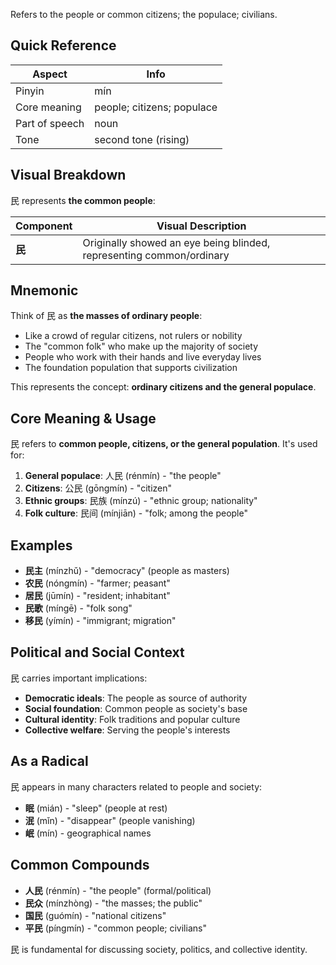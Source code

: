 Refers to the people or common citizens; the populace; civilians.

## Quick Reference

| Aspect         | Info                      |
| -------------- | ------------------------- |
| Pinyin         | mín                       |
| Core meaning   | people; citizens; populace |
| Part of speech | noun                      |
| Tone           | second tone (rising)      |

## Visual Breakdown

民 represents **the common people**:

| Component | Visual Description                                                     |
| --------- | ---------------------------------------------------------------------- |
| **民**    | Originally showed an eye being blinded, representing common/ordinary  |

## Mnemonic

Think of 民 as **the masses of ordinary people**:

- Like a crowd of regular citizens, not rulers or nobility
- The "common folk" who make up the majority of society
- People who work with their hands and live everyday lives
- The foundation population that supports civilization

This represents the concept: **ordinary citizens and the general populace**.

## Core Meaning & Usage

民 refers to **common people, citizens, or the general population**. It's used for:

1. **General populace**: 人民 (rénmín) - "the people"
2. **Citizens**: 公民 (gōngmín) - "citizen"
3. **Ethnic groups**: 民族 (mínzú) - "ethnic group; nationality"
4. **Folk culture**: 民间 (mínjiān) - "folk; among the people"

## Examples

- **民主** (mínzhǔ) - "democracy" (people as masters)
- **农民** (nóngmín) - "farmer; peasant"
- **居民** (jūmín) - "resident; inhabitant"
- **民歌** (míngē) - "folk song"
- **移民** (yímín) - "immigrant; migration"

## Political and Social Context

民 carries important implications:
- **Democratic ideals**: The people as source of authority
- **Social foundation**: Common people as society's base
- **Cultural identity**: Folk traditions and popular culture
- **Collective welfare**: Serving the people's interests

## As a Radical

民 appears in many characters related to people and society:
- **眠** (mián) - "sleep" (people at rest)
- **泯** (mǐn) - "disappear" (people vanishing)
- **岷** (mín) - geographical names

## Common Compounds

- **人民** (rénmín) - "the people" (formal/political)
- **民众** (mínzhòng) - "the masses; the public"
- **国民** (guómín) - "national citizens"
- **平民** (píngmín) - "common people; civilians"

民 is fundamental for discussing society, politics, and collective identity.
